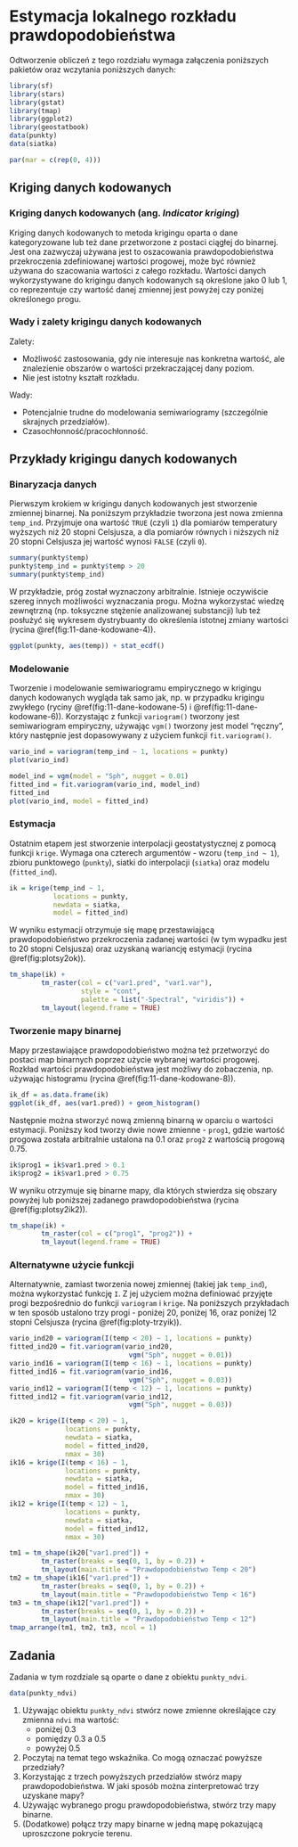 
# Estymacja lokalnego rozkładu prawdopodobieństwa {#estymacja-lokalnego-rozkadu-prawdopodobienstwa}

Odtworzenie obliczeń z tego rozdziału wymaga załączenia poniższych pakietów oraz wczytania poniższych danych:

```r
library(sf)
library(stars)
library(gstat)
library(tmap)
library(ggplot2)
library(geostatbook)
data(punkty)
data(siatka)
```

```r
par(mar = c(rep(0, 4)))
```

## Kriging danych kodowanych

### Kriging danych kodowanych (ang. *Indicator kriging*)

Kriging danych kodowanych to metoda krigingu oparta o dane kategoryzowane lub też dane przetworzone z postaci ciągłej do binarnej.
Jest ona zazwyczaj używana jest to oszacowania prawdopodobieństwa przekroczenia zdefiniowanej wartości progowej, może być również używana do szacowania wartości z całego rozkładu.
Wartości danych wykorzystywane do krigingu danych kodowanych są określone jako 0 lub 1, co reprezentuje czy wartość danej zmiennej jest powyżej czy poniżej określonego progu.

<!--http://geostat-course.org/system/files/geostat13_ind.pdf-->

### Wady i zalety krigingu danych kodowanych

Zalety:

- Możliwość zastosowania, gdy nie interesuje nas konkretna wartość, ale znalezienie obszarów o wartości przekraczającej dany poziom.
- Nie jest istotny kształt rozkładu.

Wady:

- Potencjalnie trudne do modelowania semiwariogramy (szczególnie skrajnych przedziałów).
- Czasochłonność/pracochłonność.
    
## Przykłady krigingu danych kodowanych

### Binaryzacja danych

Pierwszym krokiem w krigingu danych kodowanych jest stworzenie zmiennej binarnej. 
Na poniższym przykładzie tworzona jest nowa zmienna `temp_ind`.
Przyjmuje ona wartość `TRUE` (czyli `1`) dla pomiarów temperatury wyższych niż 20 stopni Celsjusza, a dla pomiarów równych i niższych niż 20 stopni Celsjusza jej wartość wynosi `FALSE` (czyli `0`).

```r
summary(punkty$temp)
punkty$temp_ind = punkty$temp > 20
summary(punkty$temp_ind)
```

W przykładzie, próg został wyznaczony arbitralnie. 
Istnieje oczywiście szereg innych możliwości wyznaczania progu. 
Można wykorzystać wiedzę zewnętrzną (np. toksyczne stężenie analizowanej substancji) lub też posłużyć się wykresem dystrybuanty do określenia istotnej zmiany wartości (rycina \@ref(fig:11-dane-kodowane-4)).

```r
ggplot(punkty, aes(temp)) + stat_ecdf()
```

### Modelowanie

Tworzenie i modelowanie semiwariogramu empirycznego w krigingu danych kodowanych wygląda tak samo jak, np. w przypadku krigingu zwykłego (ryciny \@ref(fig:11-dane-kodowane-5) i \@ref(fig:11-dane-kodowane-6)).
Korzystając z funkcji `variogram()` tworzony jest semiwariogram empiryczny, używając `vgm()` tworzony jest model "ręczny", który następnie jest dopasowywany z użyciem funkcji `fit.variogram()`.

```r
vario_ind = variogram(temp_ind ~ 1, locations = punkty)
plot(vario_ind)
```

```r
model_ind = vgm(model = "Sph", nugget = 0.01)
fitted_ind = fit.variogram(vario_ind, model_ind)
fitted_ind
plot(vario_ind, model = fitted_ind)
```

### Estymacja

Ostatnim etapem jest stworzenie interpolacji geostatystycznej z pomocą funkcji `krige`.
Wymaga ona czterech argumentów - wzoru (`temp_ind ~ 1`), zbioru punktowego (`punkty`), siatki do interpolacji (`siatka`) oraz modelu (`fitted_ind`).

```r
ik = krige(temp_ind ~ 1, 
           locations = punkty,
           newdata = siatka,
           model = fitted_ind)
```

W wyniku estymacji otrzymuje się mapę przestawiającą prawdopodobieństwo przekroczenia zadanej wartości (w tym wypadku jest to 20 stopni Celsjusza) oraz uzyskaną wariancję estymacji (rycina \@ref(fig:plotsy2ok)).

```r
tm_shape(ik) +
        tm_raster(col = c("var1.pred", "var1.var"),
                  style = "cont", 
                  palette = list("-Spectral", "viridis")) +
        tm_layout(legend.frame = TRUE)
```

### Tworzenie mapy binarnej

Mapy przestawiające prawdopodobieństwo można też przetworzyć do postaci map binarnych poprzez użycie wybranej wartości progowej.
Rozkład wartości prawdopodobieństwa jest możliwy do zobaczenia, np. używając histogramu (rycina \@ref(fig:11-dane-kodowane-8)).

```r
ik_df = as.data.frame(ik)
ggplot(ik_df, aes(var1.pred)) + geom_histogram()
```

Następnie można stworzyć nową zmienną binarną w oparciu o wartości estymacji.
Poniższy kod tworzy dwie nowe zmienne - `prog1`, gdzie wartość progowa została arbitralnie ustalona na 0.1 oraz `prog2` z wartością progową 0.75.

```r
ik$prog1 = ik$var1.pred > 0.1
ik$prog2 = ik$var1.pred > 0.75
```

W wyniku otrzymuje się binarne mapy, dla których stwierdza się obszary powyżej lub poniższej zadanego prawdopodobieństwa (rycina \@ref(fig:plotsy2ik2)).

```r
tm_shape(ik) +
        tm_raster(col = c("prog1", "prog2")) +
        tm_layout(legend.frame = TRUE)
```

### Alternatywne użycie funkcji

Alternatywnie, zamiast tworzenia nowej zmiennej (takiej jak `temp_ind`), można wykorzystać funkcję `I`.
Z jej użyciem można definiować przyjęte progi bezpośrednio do funkcji `variogram` i `krige`. 
Na poniższych przykładach w ten sposób ustalono trzy progi - poniżej 20, poniżej 16, oraz poniżej 12 stopni Celsjusza (rycina \@ref(fig:ploty-trzyik)).

```r
vario_ind20 = variogram(I(temp < 20) ~ 1, locations = punkty)
fitted_ind20 = fit.variogram(vario_ind20, 
                              vgm("Sph", nugget = 0.01))
vario_ind16 = variogram(I(temp < 16) ~ 1, locations = punkty)
fitted_ind16 = fit.variogram(vario_ind16, 
                              vgm("Sph", nugget = 0.03))
vario_ind12 = variogram(I(temp < 12) ~ 1, locations = punkty)
fitted_ind12 = fit.variogram(vario_ind12, 
                              vgm("Sph", nugget = 0.03))
```

```r
ik20 = krige(I(temp < 20) ~ 1,
              locations = punkty,
              newdata = siatka,
              model = fitted_ind20, 
              nmax = 30)
ik16 = krige(I(temp < 16) ~ 1,
              locations = punkty,
              newdata = siatka,
              model = fitted_ind16, 
              nmax = 30)
ik12 = krige(I(temp < 12) ~ 1,
              locations = punkty,
              newdata = siatka,
              model = fitted_ind12, 
              nmax = 30)
```

```r
tm1 = tm_shape(ik20["var1.pred"]) +
        tm_raster(breaks = seq(0, 1, by = 0.2)) +
        tm_layout(main.title = "Prawdopodobieństwo Temp < 20")
tm2 = tm_shape(ik16["var1.pred"]) + 
        tm_raster(breaks = seq(0, 1, by = 0.2)) +
        tm_layout(main.title = "Prawdopodobieństwo Temp < 16")
tm3 = tm_shape(ik12["var1.pred"]) + 
        tm_raster(breaks = seq(0, 1, by = 0.2)) +
        tm_layout(main.title = "Prawdopodobieństwo Temp < 12")
tmap_arrange(tm1, tm2, tm3, ncol = 1)
```

## Zadania {#z9}

Zadania w tym rozdziale są oparte o dane z obiektu `punkty_ndvi`.

```r
data(punkty_ndvi)
```

1. Używając obiektu `punkty_ndvi` stwórz nowe zmienne określające czy zmienna `ndvi` <!-- barren rock, sand, snow, water --><!-- sparse vegetation such as shrubs and grasslands or senescing crops --><!--  dense vegetation --> ma wartość:
    * poniżej 0.3
    * pomiędzy 0.3 a 0.5
    * powyżej 0.5
2. Poczytaj na temat tego wskaźnika. 
Co mogą oznaczać powyższe przedziały?
3. Korzystając z trzech powyższych przedziałów stwórz mapy prawdopodobieństwa.
W jaki sposób można zinterpretować trzy uzyskane mapy?
4. Używając wybranego progu prawdopodobieństwa, stwórz trzy mapy binarne.
5. (Dodatkowe) połącz trzy mapy binarne w jedną mapę pokazującą uproszczone pokrycie terenu.
